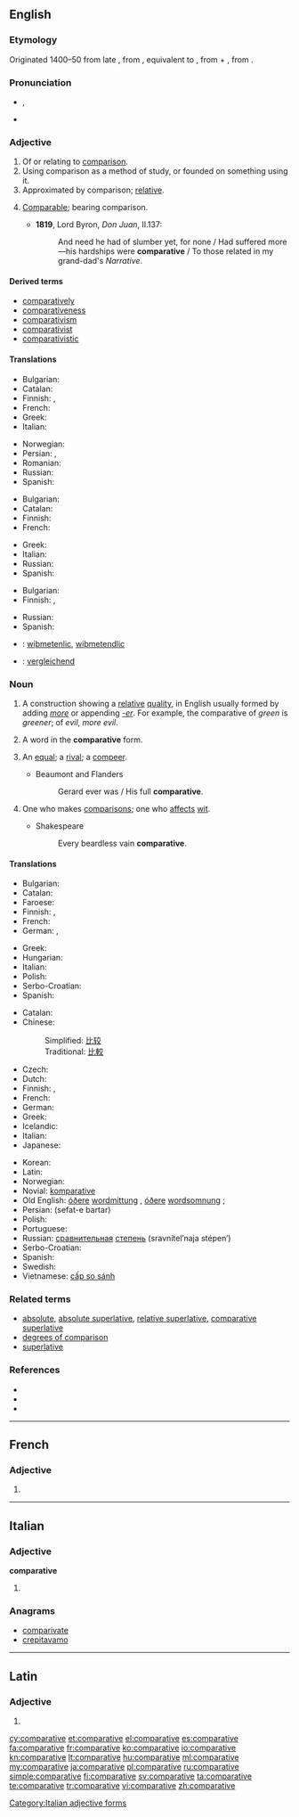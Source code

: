 ==English==

===Etymology===
Originated 1400–50 from late {{etyl|enm}} {{term|comparative|lang=enm}}, from {{etyl|la}} {{term|comparativus|lang=la}}, equivalent to {{term|comparatus|lang=la}}, from {{term|comparare||to compare|lang=la}} + {{term|-ive}}, from {{etyl|la}} {{term|-ivus|lang=la}}.

===Pronunciation===
* {{a|UK|US}} {{IPA|/kəmˈpæɹ.ə.tɪf/}}, {{X-SAMPA|/k@m"p{r.@.tIf/}}
* {{audio|En-us-comparative.ogg|Audio (US)}}

===Adjective===
{{en-adj}}

# Of or relating to [[comparison]].
# Using comparison as a method of study, or founded on something using it.
# Approximated by comparison; [[relative]].
# {{obsolete}} [[comparable|Comparable]]; bearing comparison.
#* '''1819''', Lord Byron, ''Don Juan'', II.137:
#*: And need he had of slumber yet, for none / Had suffered more—his hardships were '''comparative''' / To those related in my grand-dad's ''Narrative''.

====Derived terms====
* [[comparatively]]
* [[comparativeness]]
* [[comparativism]]
* [[comparativist]]
* [[comparativistic]]

====Translations====
{{trans-top|of or relating to comparison}}
* Bulgarian: {{t+|bg|сравнителен}}
* Catalan: {{t-|ca|comparatiu}}
* Finnish: {{t-|fi|verrannollinen}}, {{t-|fi|vertaileva}}
* French: {{t+|fr|comparatif|m}}
* Greek: {{t+|el|συγκριτικός|tr=sygkritikós|sc=Grek}}
* Italian: {{t-|it|comparativo|m}}
{{trans-mid}}
* Norwegian: {{t+|no|komparativ}}
* Persian: {{t+|fa|تفضیلی}},  {{t+|fa|تطبیقی}}
* Romanian: {{t-|ro|comparativ}}
* Russian: {{t+|ru|сравнительный|tr=sravnít'el'nyj}}
* Spanish: {{t|es|comparativo}}
{{trans-bottom}}

{{trans-top|using comparison as a method of study}}
* Bulgarian: {{t+|bg|сравнителен}}
* Catalan: {{t-|ca|comparatiu}}
* Finnish: {{t-|fi|vertaileva}}
* French: {{t+|fr|comparatif|m}}
{{trans-mid}}
* Greek: {{t+|el|συγκριτικός|tr=sygkritikós|sc=Grek}}
* Italian: {{t-|it|comparativo|m}}
* Russian: {{t+|ru|сравнительный|tr=sravnít'el'nyj}}
* Spanish: {{t|es|comparativo}}
{{trans-bottom}}

{{trans-top|relative}}
* Bulgarian: {{t+|bg|относителен}}
* Finnish: {{t+|fi|suhteellinen}}, {{t-|fi|verrannollinen}}
{{trans-mid}}
* Russian: {{t+|ru|относительный|tr=otnosít'el'nyj}}
* Spanish: {{t|es|comparativo}}
{{trans-bottom}}

{{checktrans-top}}
* {{ttbc|ang}}: [[wiþmetenlic]], [[wiþmetendlic]]
* {{ttbc|de}}: [[vergleichend]]
{{trans-bottom}}

===Noun===
{{wikipedia}}
{{en-noun}}

# {{grammar}} A construction showing a [[relative]] [[quality]], in English usually formed by adding ''[[more]]'' or appending ''[[-er]]''. For example, the comparative of ''green'' is ''greener''; of ''evil'', ''more evil''.
# {{grammar}} A word in the '''comparative''' form.
# {{obsolete}} An [[equal]]; a [[rival]]; a [[compeer]].
#* Beaumont and Flanders
#*: Gerard ever was / His full '''comparative'''.
# {{obsolete}} One who makes [[comparison]]s; one who [[affect]]s [[wit]].
#* Shakespeare
#*: Every beardless vain '''comparative'''.

====Translations====
{{trans-top|grammatical construction}}
* Bulgarian: {{t-|bg|сравнителна степен}}
* Catalan: {{t-|ca|comparatiu|m}}
* Faroese: {{t-|fo|miðstig|n}}
* Finnish: {{t+|fi|komparatiivi}}, {{t-|fi|vertailumuoto}}
* French: {{t+|fr|comparatif|m}}
* German: {{t-|de|Vergleichsform|f}}, {{t+|de|Komparativ|m}}
{{trans-mid}}
* Greek: {{t+|el|συγκριτικός|m|tr=sygkritikós|sc=Grek}}
* Hungarian: {{t+|hu|középfok}}
* Italian: {{t-|it|comparativo|m}}
* Polish: {{t+|pl|stopień wyższy|m}}
* Serbo-Croatian: {{t-|sh|komparativ|m|alt=kȍmparatīv}}
* Spanish: {{t-|es|comparativo|m}}
{{trans-bottom}}

{{trans-top|word in comparative form}}
* Catalan: {{t-|ca|comparatiu|m}}
* Chinese:
*: Simplified: [[比较]]
*: Traditional: [[比較]]
* Czech: {{t+|cs|komparativ|m}}
* Dutch: {{t+|nl|vergrotende trap|m}}
* Finnish: {{t+|fi|komparatiivi}}, {{t-|fi|vertailumuoto}}
* French: {{t+|fr|comparatif|m}}
* German: {{t+|de|Komparativ|m}}
* Greek: {{t+|el|συγκριτικός|m|tr=sygkritikós|sc=Grek}}
* Icelandic: {{t+|is|miðstig|n}}
* Italian: {{t-|it|comparativo}}
* Japanese: {{t+|ja|比較級}}
{{trans-mid}}
* Korean: {{t+|ko|비교급|tr=bu-gyo-geup,比較級|sc=Kore}}
* Latin: {{t-|la|comparativus|m}}
* Norwegian: {{t+|no|komparativ}}
* Novial: [[komparative]]
* Old English: [[óðer]]e [[wordmittung]] {{f}}, [[óðer]]e [[wordsomnung]] {{f}};
* Persian: {{fa-Arab|[[صفت برتر]]}} (sefat-e bartar)
* Polish: {{t+|pl|stopień wyższy|m}}
* Portuguese: {{t+|pt|comparativo|m}}
* Russian: [[сравнительный|сравнительная]] [[степень]] (sravnítel’naja stépen’) {{f}}
* Serbo-Croatian: {{t-|sh|komparativ|m|alt=kȍmparatīv}}
* Spanish: {{t-|es|comparativo|m}}
* Swedish: {{t+|sv|komparativ|n}}
* Vietnamese: [[cấp so sánh]]
{{trans-bottom}}

===Related terms===
* [[absolute]], [[absolute superlative]], [[relative superlative]], [[comparative superlative]]
* [[degrees of comparison]]
* [[superlative]]

===References===
* {{R:American Heritage 2000|comparative}}
* {{R:Dictionary.com|comparative}}
* {{R:WordNet 2003|comparative}}

----

==French==

===Adjective===
{{fr-adj-form}} {{f}}

# {{feminine of|comparatif|lang=fr}}

----

==Italian==

===Adjective===
'''comparative''' {{f}}

# {{feminine plural of|comparativo}}

===Anagrams===
* [[comparivate#Italian|comparivate]]
* [[crepitavamo#Italian|crepitavamo]]

[[Category:Italian adjective forms]]

----

==Latin==

===Adjective===
{{la-adj-form|comparātīve}}

# {{inflection of|comparativus|comparātīvus|voc|m|s|lang=la}}

[[cy:comparative]]
[[et:comparative]]
[[el:comparative]]
[[es:comparative]]
[[fa:comparative]]
[[fr:comparative]]
[[ko:comparative]]
[[io:comparative]]
[[kn:comparative]]
[[lt:comparative]]
[[hu:comparative]]
[[ml:comparative]]
[[my:comparative]]
[[ja:comparative]]
[[pl:comparative]]
[[ru:comparative]]
[[simple:comparative]]
[[fi:comparative]]
[[sv:comparative]]
[[ta:comparative]]
[[te:comparative]]
[[tr:comparative]]
[[vi:comparative]]
[[zh:comparative]]